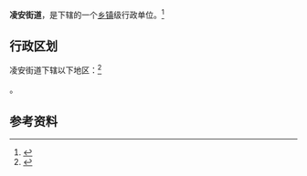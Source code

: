 {{中国乡级行政区|21/07/03/006/000}}

'''凌安街道'''，是{{PRC admin/fullname|21/07/03/006/000|3}}下辖的一个[[乡镇|乡镇]]级行政单位。<ref>{{PRC admin/ref sgc|{{PRC admin/parent|21/07/03/006/000}}}}</ref>

== 行政区划 ==

凌安街道下辖以下地区：<ref>{{PRC admin/ref sgc|21/07/03/006/000}}</ref>

{{PRC admin/children|21/07/03/006/000}}。

== 参考资料 ==

{{reflist}}

{{行政区划小作品}}
{{PRC admin/navcat|21/07/03/006/000}}